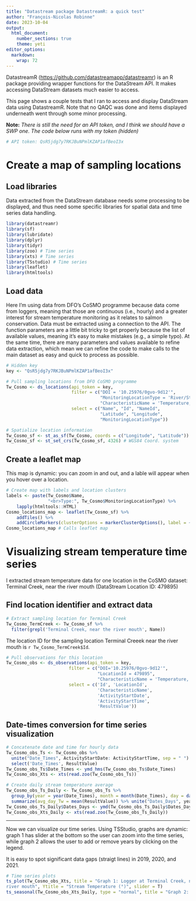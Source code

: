 ```yaml
---
title: "Datastream package DatastreamR: a quick test"
author: "François-Nicolas Robinne"
date: 2023-10-04
output:
  html_document:
    number_sections: true
    theme: yeti
editor_options: 
  markdown: 
    wrap: 72
---
```


DatastreamR (<https://github.com/datastreamapp/datastreamr>) is an R
package providing wrapper functions for the DataStream API. It makes accessing DataStream datasets much easier to access.

This page shows a couple tests that I ran to access and display DataStream data using DatastreamR.
Note that no QAQC was done and items displayed underneath went through some minor processing.

**Note:** *There is still the need for an API token, and I think we
should have a SWP one.* *The code below runs with my token (hidden)*

```r
# API token: QsR5jdg7y7RKJBuNPmlKZAP1afBeoI3x
```
# Create a map of sampling locations
## Load libraries
Data extracted from the DataStream database needs some processing to be displayed, and thus
need some specific libraries for spatial data and time series data handling.
```r
library(datastreamr)
library(sf)
library(lubridate)
library(dplyr)
library(tidyr)
library(zoo) # Time series
library(xts) # Time series
library(TSstudio) # Time series
library(leaflet)
library(htmltools)
```
## Load data
Here I'm using data from DFO's CoSMO programme because data come from loggers, meaning that those are continuous (i.e., hourly) and a greater interest for stream temperature monitoring as it relates to salmon conservation.
Data must be extracted using a connection to the API. The function parameters are a little bit tricky to get properly because the list of available values, meaning it's easy to make mistakes (e.g., a simple typo). At the same time, there are many parameters and values available to refine data extraction, which mean we can refine the code to make calls to the main dataset as easy and quick to process as possible.

```r
# Hidden key
key <- "QsR5jdg7y7RKJBuNPmlKZAP1afBeoI3x"
```
```r
# Pull sampling locations from DFO CoSMO programme
Tw_Cosmo <- ds_locations(api_token = key,
                         filter = c("DOI = '10.25976/0gvo-9d12'",
                                    "MonitoringLocationType = 'River/Stream",
                                    "CharacteristicName = 'Temperature, water"),
                         select = c("Name", "Id", "NameId",
                                    "Latitude", "Longitude",
                                    "MonitoringLocationType"))

# Spatialize location information
Tw_Cosmo_sf <- st_as_sf(Tw_Cosmo, coords = c("Longitude", "Latitude"))
Tw_Cosmo_sf <- st_set_crs(Tw_Cosmo_sf, 4326) # WGS84 Coord. system 
```

## Create a leaflet map
This map is dynamic: you can zoom in and out, and a lable will appear when you hover over a location.
```r
# Create map with labels and location clusters
labels <- paste(Tw_Cosmo$Name,
                "<br>Type:", Tw_Cosmo$MonitoringLocationType) %>%
    lapply(htmltools::HTML) 
Cosmo_locations_map <- leaflet(Tw_Cosmo_sf) %>% 
    addTiles() %>% 
    addCircleMarkers(clusterOptions = markerClusterOptions(), label = ~labels)
Cosmo_locations_map # Calls leaflet map
```
# Visualizing stream temperature time series
I extracted stream temperature data for one location in the CoSMO dataset: Terminal Creek, near the river mouth (DataStream Location ID: 479895)

## Find location identifier and extract data
```r
# Extract sampling location for Terminal Creek
Tw_Cosmo_TermCreek <- Tw_Cosmo_sf %>%
  filter(grepl('Terminal Creek, near the river mouth', Name))
```
The location ID for the sampling location Terminal Creeek near the river mouth is `r Tw_Cosmo_TermCreek$Id`.
```r
# Pull observations for this location
Tw_Cosmo_obs <- ds_observations(api_token = key,
                        filter = c("DOI='10.25976/0gvo-9d12'",
                                   "LocationId = 479895",
                                   "CharacteristicName = 'Temperature, water"),
                        select = c('Id', 'LocationId',
                                   'CharacteristicName',
                                   'ActivityStartDate',
                                   'ActivityStartTime',
                                   'ResultValue')) 
```
## Date-times conversion for time series visualization

```r
# Concatenate date and time for hourly data
Tw_Cosmo_obs_Ts <- Tw_Cosmo_obs %>% 
  unite("Date_Times", ActivityStartDate: ActivityStartTime, sep = " ") %>%
  select('Date_Times', ResultValue)
Tw_Cosmo_obs_Ts$Date_Times <- ymd_hms(Tw_Cosmo_obs_Ts$Date_Times)
Tw_Cosmo_obs_Xts <- xts(read.zoo(Tw_Cosmo_obs_Ts))

# Create daily stream temperature average
Tw_Cosmo_obs_Ts_Daily <- Tw_Cosmo_obs_Ts %>% 
  group_by(year = year(Date_Times), month = month(Date_Times), day = day(Date_Times)) %>%
  summarize(avg_day_Tw = mean(ResultValue)) %>% unite("Dates_Days", year:day, sep = "-")
Tw_Cosmo_obs_Ts_Daily$Dates_Days <- ymd(Tw_Cosmo_obs_Ts_Daily$Dates_Days)
Tw_Cosmo_obs_Xts_Daily <- xts(read.zoo(Tw_Cosmo_obs_Ts_Daily))
```
***
Now we can visualize our time series. Using TSStudio, graphs are dynamic: graph 1 has slider at the bottom so the user can zoom into the time series, while graph 2 allows the user to add or remove years by clicking on the legend.

It is easy to spot significant data gaps (straigt lines) in 2019, 2020, and 2021.

```r
# Time series plots
ts_plot(Tw_Cosmo_obs_Xts, title = "Graph 1: Logger at Terminal Creek, near the
river mouth", Ytitle = "Stream Temperature (°)", slider = T)
ts_seasonal(Tw_Cosmo_obs_Xts_Daily, type = "normal", title = "Graph 2: Daily mean water temperature at Terminal Creek, per year")
```